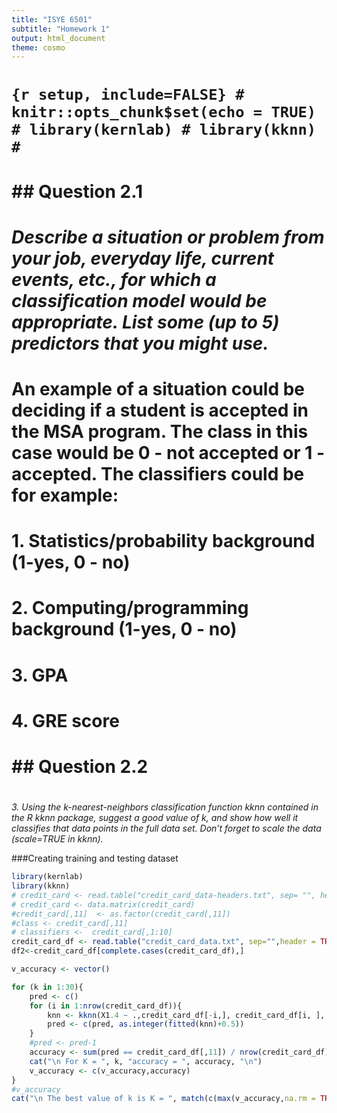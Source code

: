 ---
title: "ISYE 6501"
subtitle: "Homework 1"
output: html_document
theme: cosmo
---

# ```{r setup, include=FALSE}
# knitr::opts_chunk$set(echo = TRUE)
# library(kernlab)
# library(kknn)
# ```
# ## Question 2.1
# 
# *Describe a situation or problem from your job, everyday life, current events, etc., for which a classification model would be appropriate. List some (up to 5) predictors that you might use.*
# 
#   An example of a situation could be deciding if a student is accepted in the MSA program. The class in this case would be 0 - not accepted or 1 - accepted. The classifiers could be for example: 
#   
#   1. Statistics/probability background (1-yes, 0 - no)
#   
#   2. Computing/programming background (1-yes, 0 - no)
#   
#   3. GPA
#   
#   4. GRE score
# 
# ## Question 2.2 
# 
*3.	Using the k-nearest-neighbors classification function kknn contained in the R kknn package, suggest a good value of k, and show how well it classifies that data points in the full data set.  Don't forget to scale the data (scale=TRUE in kknn).*

###Creating training and testing dataset

```{r}
library(kernlab)
library(kknn)
# credit_card <- read.table("credit_card_data-headers.txt", sep= "", header = TRUE)
# credit_card <- data.matrix(credit_card)
#credit_card[,11]  <- as.factor(credit_card[,11])
#class <- credit_card[,11]
# classifiers <-  credit_card[,1:10]
credit_card_df <- read.table("credit_card_data.txt", sep="",header = TRUE)
df2<-credit_card_df[complete.cases(credit_card_df),]

v_accuracy <- vector()

for (k in 1:30){
    pred <- c()
    for (i in 1:nrow(credit_card_df)){
        knn <- kknn(X1.4 ~ .,credit_card_df[-i,], credit_card_df[i, ], k = k, distance=2,kernel="rectangular",scale=TRUE)
        pred <- c(pred, as.integer(fitted(knn)+0.5))
    }
    #pred <- pred-1
    accuracy <- sum(pred == credit_card_df[,11]) / nrow(credit_card_df)
    cat("\n For K = ", k, "accuracy = ", accuracy, "\n")
    v_accuracy <- c(v_accuracy,accuracy)
}
#v_accuracy
cat("\n The best value of k is K = ", match(c(max(v_accuracy,na.rm = TRUE)),v_accuracy), " with accuracy = ", max(v_accuracy,na.rm = TRUE), "\n")

```
